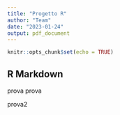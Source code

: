 ```yaml
---
title: "Progetto R"
author: "Team"
date: "2023-01-24"
output: pdf_document
---
```


```r
knitr::opts_chunk$set(echo = TRUE)
```

## R Markdown
prova prova

prova2